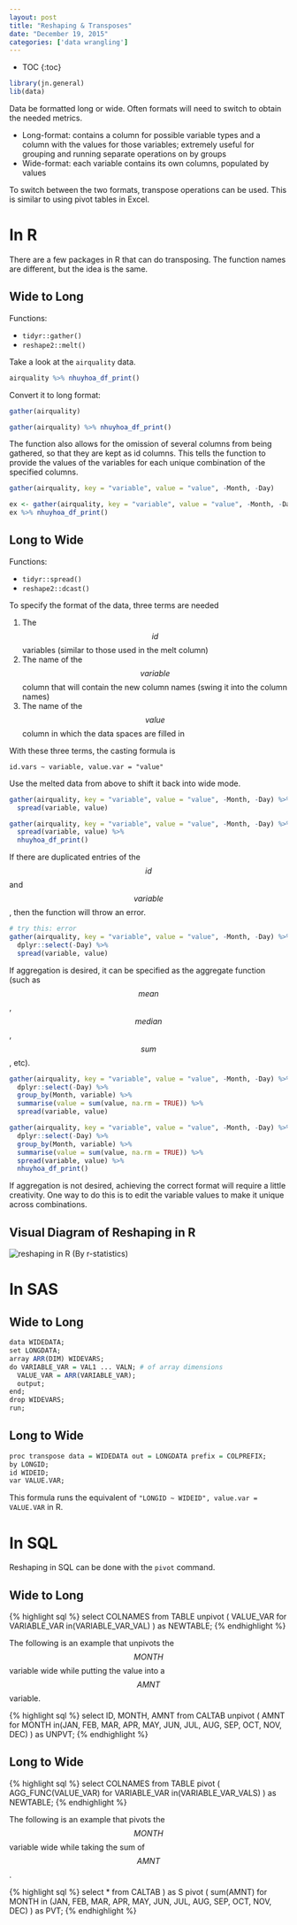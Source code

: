 ```yaml
---
layout: post
title: "Reshaping & Transposes"
date: "December 19, 2015"
categories: ['data wrangling']
---
```


* TOC
{:toc}

```r
library(jn.general)
lib(data)
```


Data be formatted long or wide. Often formats will need to switch to obtain the needed metrics. 

* Long-format: contains a column for possible variable types and a column with the values for those variables; extremely useful for grouping and running separate operations on by groups
* Wide-format: each variable contains its own columns, populated by values

To switch between the two formats, transpose operations can be used. This is similar to using pivot tables in Excel. 

# In R
There are a few packages in R that can do transposing. The function names are different, but the idea is the same. 

## Wide to Long

Functions:

* `tidyr::gather()`
* `reshape2::melt()`

Take a look at the `airquality` data. 

<div class = "dftab">
```r
airquality %>% nhuyhoa_df_print()
```
</div><p></p>

Convert it to long format:
```r
gather(airquality)
```

<div class = "dftab">
```r
gather(airquality) %>% nhuyhoa_df_print()
```
</div><p></p>

The function also allows for the omission of several columns from being gathered, so that they are kept as id columns. This tells the function to provide the values of the variables for each unique combination of the specified columns.

```r
gather(airquality, key = "variable", value = "value", -Month, -Day)
```

<div class = "dftab">
```r
ex <- gather(airquality, key = "variable", value = "value", -Month, -Day)
ex %>% nhuyhoa_df_print()
```
</div><p></p>

## Long to Wide

Functions:

* `tidyr::spread()`
* `reshape2::dcast()`

To specify the format of the data, three terms are needed 

1. The $$id$$ variables (similar to those used in the melt column)
2. The name of the $$variable$$ column that will contain the new column names (swing it into the column names)
3. The name of the $$value$$ column in which the data spaces are filled in

With these three terms, the casting formula is

`id.vars ~ variable, value.var = "value"`

Use the melted data from above to shift it back into wide mode.
```r
gather(airquality, key = "variable", value = "value", -Month, -Day) %>% 
  spread(variable, value)
```

<div class = "dftab">
```r
gather(airquality, key = "variable", value = "value", -Month, -Day) %>% 
  spread(variable, value) %>% 
  nhuyhoa_df_print()
```
</div><p></p>

If there are duplicated entries of the $$id$$ and $$variable$$, then the function will throw an error.

```r
# try this: error
gather(airquality, key = "variable", value = "value", -Month, -Day) %>% 
  dplyr::select(-Day) %>% 
  spread(variable, value)
```

If aggregation is desired, it can be specified as the aggregate function (such as $$mean$$, $$median$$, $$sum$$, etc). 

```r
gather(airquality, key = "variable", value = "value", -Month, -Day) %>% 
  dplyr::select(-Day) %>% 
  group_by(Month, variable) %>% 
  summarise(value = sum(value, na.rm = TRUE)) %>% 
  spread(variable, value)
```

<div class = "dftab">
```r
gather(airquality, key = "variable", value = "value", -Month, -Day) %>% 
  dplyr::select(-Day) %>% 
  group_by(Month, variable) %>% 
  summarise(value = sum(value, na.rm = TRUE)) %>% 
  spread(variable, value) %>% 
  nhuyhoa_df_print()
```
</div><p></p>

If aggregation is not desired, achieving the correct format will require a little creativity. One way to do this is to edit the variable values to make it unique across combinations.

## Visual Diagram of Reshaping in R

![reshaping in R](http://jnguyen92.github.io/nhuyhoa/figure/images/transpose.png)
(By r-statistics)

# In SAS

## Wide to Long

```r
data WIDEDATA;
set LONGDATA;
array ARR(DIM) WIDEVARS;
do VARIABLE_VAR = VAL1 ... VALN; # of array dimensions
  VALUE_VAR = ARR(VARIABLE_VAR);
  output;
end;
drop WIDEVARS;
run;
```

## Long to Wide

```r
proc transpose data = WIDEDATA out = LONGDATA prefix = COLPREFIX;
by LONGID;
id WIDEID;
var VALUE.VAR;
```

This formula runs the equivalent of `"LONGID ~ WIDEID", value.var = VALUE.VAR` in R.

# In SQL

Reshaping in SQL can be done with the `pivot` command. 

## Wide to Long

{% highlight sql %}
select COLNAMES
from TABLE
unpivot (
  VALUE_VAR 
  for VARIABLE_VAR 
  in(VARIABLE_VAR_VAL)
) as NEWTABLE;
{% endhighlight %}

The following is an example that unpivots the $$MONTH$$ variable wide while putting the value into a $$AMNT$$ variable.

{% highlight sql %}
select ID, MONTH, AMNT
from CALTAB
unpivot ( 
  AMNT 
  for MONTH 
  in(JAN, FEB, MAR, APR, MAY, JUN, JUL, AUG, SEP, OCT, NOV, DEC)
) as UNPVT;
{% endhighlight %}

## Long to Wide

{% highlight sql %}
select COLNAMES
from TABLE
pivot ( 
  AGG_FUNC(VALUE_VAR) 
  for VARIABLE_VAR 
  in(VARIABLE_VAR_VALS)
) as NEWTABLE;
{% endhighlight %}

The following is an example that pivots the $$MONTH$$ variable wide while taking the sum of $$AMNT$$.

{% highlight sql %}
select *
from CALTAB
) as S
pivot (
  sum(AMNT)
  for MONTH 
  in (JAN, FEB, MAR, APR, MAY, JUN, JUL, AUG, SEP, OCT, NOV, DEC)
) as PVT;
{% endhighlight %}

